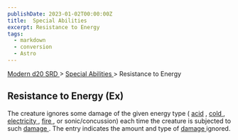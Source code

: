```yaml
---
publishDate: 2023-01-02T00:00:00Z
title:  Special Abilities 
excerpt: Resistance to Energy
tags:
  - markdown
  - conversion
  - Astro
---
```


[ Modern d20 SRD ](/#modernD20) > [ Special Abilities ](modern-d20-srd-special-abilities-index) > Resistance to Energy

##  Resistance to Energy (Ex)

The creature ignores some damage of the given energy type ( [ acid](modern-d20-srd-environment-hazards-acid) , [ cold ](modern-d20-srd-environment-hazards-heat-cold) , [ electricity ](modern-d20-srd-environment-hazards-electricity) , [ fire ](modern-d20-srd-environment-hazards-catching-on-fire) , or sonic/concussion) each time the creature is subjected to such [damage ](modern-d20-srd-combat-damage) . The entry indicates the amount and
type of [ damage ](modern-d20-srd-combat-damage) ignored.

